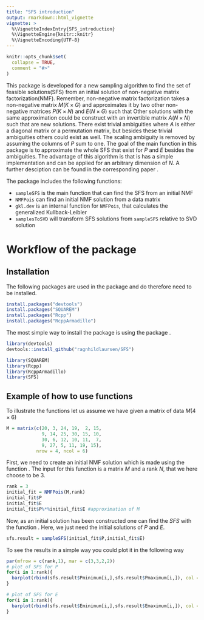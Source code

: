 ```yaml
---
title: "SFS introduction"
output: rmarkdown::html_vignette
vignette: >
  %\VignetteIndexEntry{SFS_introduction}
  %\VignetteEngine{knitr::knitr}
  %\VignetteEncoding{UTF-8}
---
```


```r
knitr::opts_chunk$set(
  collapse = TRUE,
  comment = "#>"
)
```

This package is developed for a new sampling algorithm to find the set of feasible solutions(SFS) from an initial solution of non-negative matrix factorization(NMF). Remember, non-negative matrix factorization takes a non-negative matrix $M(K \times G)$ and approximates it by two other non-negative matrices $P(K \times N)$ and $E(N \times G)$ such that
\begin{equation*}
M \approx PE.
\end{equation*}
Other solutions with the same approximation could be construct with an invertible matrix $A(N \times N)$ such that 
\begin{equation*}
    \tilde{P} = PA \geq 0 \quad \tilde{E} = A^{-1}E \geq 0,
\end{equation*}
are new solutions. There exist trivial ambiguities where $A$ is either a diagonal matrix or a permutation matrix, but besides these trivial ambiguities others could exist as well. The scaling ambiguity is removed by assuming the columns of $P$ sum to one. The goal of the main function \texttt{sampleSFS()} in this package is to approximate the whole SFS that exist for $P$ and $E$ besides the ambiguities. The advantage of this algorithm is that is has a simple implementation and can be applied for an arbitrary dimension of $N$. A further desciption can be found in the corresponding paper \textit{R. Laursen and A. Hobolth, A sampling algorithm to compute the set of feasible solutions for non-negative matrix factorization for an arbitrary rank.}.

The package includes the following functions:

- `sampleSFS` is the main function that can find the SFS from an initial NMF
- `NMFPois` can find an initial NMF solution from a data matrix
- `gkl.dev` is an internal function for `NMFPois`, that calculates the generalized Kullback-Leibler
- `samplesToSVD` will transform SFS solutions from `sampleSFS` relative to SVD solution


# Workflow of the package

## Installation 

The following packages are used in the package \textbf{SFS} and do therefore need to be installed.
```r
install.packages("devtools")
install.packages("SQUAREM")
install.packages("Rcpp")
install.packages("RcppArmadillo")
```

The most simple way to install the package is using the package \textbf{devtools}.

```r
library(devtools)
devtools::install_github("ragnhildlaursen/SFS")
```

```r
library(SQUAREM)
library(Rcpp)
library(RcppArmadillo)
library(SFS)
```

## Example of how to use functions
To illustrate the functions let us assume we have given a matrix of data $M (4 \times 6)$
```r

M = matrix(c(20, 3, 24, 19,  2, 15, 
             9, 14, 25, 30, 15, 10,
             30, 6, 12, 10, 11,  7,
             9, 27, 5, 11, 19, 15),
           nrow = 4, ncol = 6)
```

First, we need to create an initial NMF solution which is made using the function \texttt{NMFPois}. The input for this function is a matrix $M$ and a rank $N$, that we here choose to be $3$.

```r
rank = 3
initial_fit = NMFPois(M,rank)
initial_fit$P
initial_fit$E
initial_fit$P%*%initial_fit$E #approximation of M
```

Now, as an initial solution has been constructed one can find the $SFS$ with the function \texttt{sampleSFS}. Here, we just need the initial solutions of $P$ and $E$. 

```r
sfs.result = sampleSFS(initial_fit$P,initial_fit$E) 

```

To see the results in a simple way you could plot it in the following way

```r
par(mfrow = c(rank,1), mar = c(3,3,2,2))
# plot of SFS for P
for(i in 1:rank){
  barplot(rbind(sfs.result$Pminimum[i,],sfs.result$Pmaximum[i,]), col = c('grey','red'), main = paste0("SFS for column ",i, " in P"))
}

# plot of SFS for E
for(i in 1:rank){
  barplot(rbind(sfs.result$Eminimum[i,],sfs.result$Emaximum[i,]), col = c('grey','red'), main = paste0("SFS for row ",i, " in E"))
}

```
